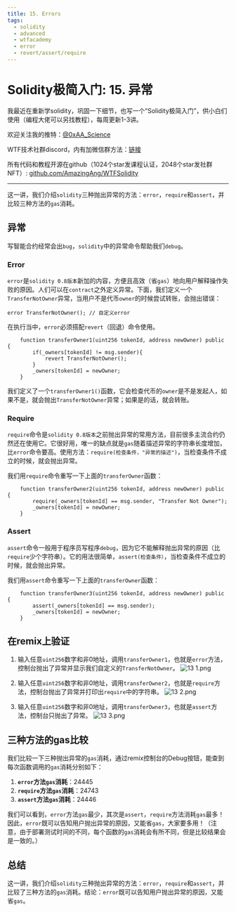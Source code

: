 ```yaml
---
title: 15. Errors
tags:
  - solidity
  - advanced
  - wtfacademy
  - error
  - revert/assert/require
---
```



# Solidity极简入门: 15. 异常

<QuizProgress courseId={SOLIDITY_COURSE_ID} lessonId={SOLIDITY_BASIC_LESSON_ID_15}></QuizProgress>

我最近在重新学solidity，巩固一下细节，也写一个“Solidity极简入门”，供小白们使用（编程大佬可以另找教程），每周更新1-3讲。

欢迎关注我的推特：[@0xAA_Science](https://twitter.com/0xAA_Science)

WTF技术社群discord，内有加微信群方法：[链接](https://discord.gg/5akcruXrsk)

所有代码和教程开源在github（1024个star发课程认证，2048个star发社群NFT）: [github.com/AmazingAng/WTFSolidity](https://github.com/AmazingAng/WTFSolidity)

-----

这一讲，我们介绍`solidity`三种抛出异常的方法：`error`，`require`和`assert`，并比较三种方法的`gas`消耗。

## 异常
写智能合约经常会出`bug`，`solidity`中的异常命令帮助我们`debug`。

### Error
`error`是`solidity 0.8版本`新加的内容，方便且高效（省`gas`）地向用户解释操作失败的原因。人们可以在`contract`之外定义异常。下面，我们定义一个`TransferNotOwner`异常，当用户不是代币`owner`的时候尝试转账，会抛出错误：
```solidity
error TransferNotOwner(); // 自定义error
```
在执行当中，`error`必须搭配`revert`（回退）命令使用。
```solidity
    function transferOwner1(uint256 tokenId, address newOwner) public {
        if(_owners[tokenId] != msg.sender){
            revert TransferNotOwner();
        }
        _owners[tokenId] = newOwner;
    }
```
我们定义了一个`transferOwner1()`函数，它会检查代币的`owner`是不是发起人，如果不是，就会抛出`TransferNotOwner`异常；如果是的话，就会转账。

### Require
`require`命令是`solidity 0.8版本`之前抛出异常的常用方法，目前很多主流合约仍然还在使用它。它很好用，唯一的缺点就是`gas`随着描述异常的字符串长度增加，比`error`命令要高。使用方法：`require(检查条件，"异常的描述")`，当检查条件不成立的时候，就会抛出异常。

我们用`require`命令重写一下上面的`transferOwner`函数：
```solidity
    function transferOwner2(uint256 tokenId, address newOwner) public {
        require(_owners[tokenId] == msg.sender, "Transfer Not Owner");
        _owners[tokenId] = newOwner;
    }
```

### Assert
`assert`命令一般用于程序员写程序`debug`，因为它不能解释抛出异常的原因（比`require`少个字符串）。它的用法很简单，`assert(检查条件）`，当检查条件不成立的时候，就会抛出异常。

我们用`assert`命令重写一下上面的`transferOwner`函数：
```solidity
    function transferOwner3(uint256 tokenId, address newOwner) public {
        assert(_owners[tokenId] == msg.sender);
        _owners[tokenId] = newOwner;
    }
```

## 在remix上验证
   
1. 输入任意`uint256`数字和非0地址，调用`transferOwner1`，也就是`error`方法，控制台抛出了异常并显示我们自定义的`TransferNotOwner`。
   ![13 1.png](./img/15-1.png)
   
2. 输入任意`uint256`数字和非0地址，调用`transferOwner2`，也就是`require`方法，控制台抛出了异常并打印出`require`中的字符串。
   ![13 2.png](./img/15-2.png)
   
3. 输入任意`uint256`数字和非0地址，调用`transferOwner3`，也就是`assert`方法，控制台只抛出了异常。
   ![13 3.png](./img/15-3.png)
   

## 三种方法的gas比较
我们比较一下三种抛出异常的`gas`消耗，通过remix控制台的Debug按钮，能查到每次函数调用的`gas`消耗分别如下：

1. **`error`方法`gas`消耗**：24445
2. **`require`方法`gas`消耗**：24743
3. **`assert`方法`gas`消耗**：24446

我们可以看到，`error`方法`gas`最少，其次是`assert`，`require`方法消耗`gas`最多！因此，`error`既可以告知用户抛出异常的原因，又能省`gas`，大家要多用！（注意，由于部署测试时间的不同，每个函数的`gas`消耗会有所不同，但是比较结果会是一致的。）

## 总结
这一讲，我们介绍`solidity`三种抛出异常的方法：`error`，`require`和`assert`，并比较了三种方法的`gas`消耗。结论：`error`既可以告知用户抛出异常的原因，又能省`gas`。

<QuizForm courseId={SOLIDITY_COURSE_ID} lessonId={SOLIDITY_BASIC_LESSON_ID_15}></QuizForm>
